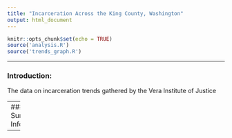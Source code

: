 ```yaml
---
title: "Incarceration Across the King County, Washington"
output: html_document
---
```


```r
knitr::opts_chunk$set(echo = TRUE)
source('analysis.R')
source('trends_graph.R')
```
---

### Introduction:
The data on incarceration trends gathered by the Vera Institute of Justice 

---
### Summary Information:

---


